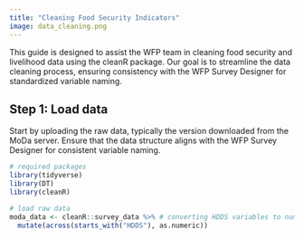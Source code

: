 ```yaml
---
title: "Cleaning Food Security Indicators"
image: data_cleaning.png
---
```


This guide is designed to assist the WFP team in cleaning food security and livelihood data using the cleanR package. Our goal is to streamline the data cleaning process, ensuring consistency with the WFP Survey Designer for standardized variable naming.

## Step 1: Load data

Start by uploading the raw data, typically the version downloaded from the MoDa server. Ensure that the data structure aligns with the WFP Survey Designer for consistent variable naming.

```r
# required packages
library(tidyverse)
library(DT)
library(cleanR)

# load raw data
moda_data <- cleanR::survey_data %>% # converting HDDS variables to numeric
  mutate(across(starts_with("HDDS"), as.numeric))
```


